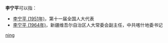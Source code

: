 '''李宁平'''可以指：
* [[李宁平_(1951年)|李宁平 (1951年)]]，第十一届全国人大代表 
* [[李宁平_(1964年)|李宁平 (1964年)]]，新疆维吾尔自治区人大常委会副主任，中共喀什地委书记

{{disambig}}

[[Category:三字李姓人名消歧义|ning]]